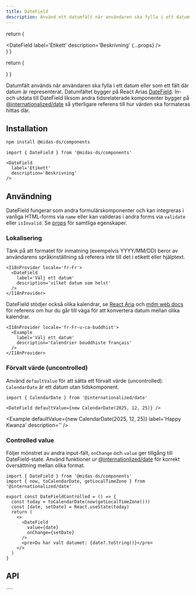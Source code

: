 ```yaml
---
title: DateField
description: Använd ett datumfält när användaren ska fylla i ett datum.
---
```



  return (
    <div className='card'>
      <DateField
        label='Etikett'
        description='Beskrivning'
        {...props}
      />
    </div>
  )
}

  return (
    <div className='card'>
      <I18nProvider locale='fr-Fr'>
        <DateField
          label='Välj ett datum'
          description='vilket datum som helst'
        />
      </I18nProvider>
    </div>
  )
}

<ComponentHeader
  name='Datefield'
  friendlyName='Datumfält'
  overrideHeadlessLink='https://react-spectrum.adobe.com/react-aria/DateField.html'
/>

Datumfält används när användaren ska fylla i ett datum eller som ett fält där datum är representerat. Datumfältet
bygger på React Arias [DateField](https://react-spectrum.adobe.com/react-aria/DateField.html).
In- och utdata till DateField liksom andra tidsrelaterade komponenter bygger på
[@internationalized/date](https://react-spectrum.adobe.com/internationalized/date/index.html) så ytterligare referens
till hur värden ska formateras hittas där.

<Example />

## Installation

```bash npm2yarn
npm install @midas-ds/components
```

```tsx
import { DateField } from '@midas-ds/components'
```

```tsx
<DateField
  label='Etikett'
  description='Beskrivning'
/>
```

<Example />

## Användning

DateField fungerar som andra formulärskomponenter och kan integreras i vanliga HTML-forms via `name` eller kan valideras
i andra forms via `validate` eller `isInvalid`. Se [props](#api) för samtliga egenskaper.

### Lokalisering

Tänk på att formatet för inmatning (exempelvis YYYY/MM/DD) beror av användarens språkinställning så referera inte till
det i etikett eller hjälptext.

```tsx
<I18nProvider locale='fr-Fr'>
  <DateField
    label='Välj ett datum'
    description='vilket datum som helst'
  />
</I18nProvider>
```

<I18nExample />

DateField stödjer också olika kalendrar, se
[React Aria](https://react-spectrum.adobe.com/react-aria/DateField.html#international-calendars)
och [mdm web docs](https://developer.mozilla.org/en-US/docs/Web/JavaScript/Reference/Global_Objects/Intl/Locale/calendar#adding_a_calendar_in_the_locale_string)
för referens om hur du går till väga för att konvertera datum mellan olika kalendrar.

```tsx
<I18nProvider locale='fr-Fr-u-ca-buddhist'>
  <Example
    label='Välj ett datum'
    description='Calendrier bouddhiste français'
  />
</I18nProvider>
```

<I18nProvider locale='fr-Fr-u-ca-buddhist'>
  <Example
    label='Välj ett datum'
    description='Calendrier bouddhiste français'
  />
</I18nProvider>

### Förvalt värde (uncontrolled)

Använd `defaultValue` för att sätta ett förvalt värde (uncontrolled). `CalendarDate` är
ett datum utan tidskomponent.

```tsx
import { CalendarDate } from '@internationalized/date'
```

```tsx
<DateField defaultValue={new CalendarDate(2025, 12, 25)} />
```

<Example
  defaultValue={new CalendarDate(2025, 12, 25)}
  label='Happy Kwanza'
  description=''
/>

### Controlled value

Följer mönstret av andra input-fält, `onChange` och `value` ger tillgång till DateField-state.
Använd funktioner ur [@internationlized/date](https://react-spectrum.adobe.com/internationalized/date/index.html)
för korrekt översättning mellan olika format.

```tsx
import { DateField } from '@midas-ds/components'
import { now, toCalendarDate, getLocalTimeZone } from '@internationalized/date'

export const DateFieldControlled = () => {
  const today = toCalendarDate(now(getLocalTimeZone()))
  const [date, setDate] = React.useState(today)
  return (
    <>
      <DateField
        value={date}
        onChange={setDate}
      />
      <pre>Du har valt datumet: {date?.toString()}</pre>
    </>
  )
}
```

<DateFieldControlled />

## API

<PropTable name='DateField' />
````
